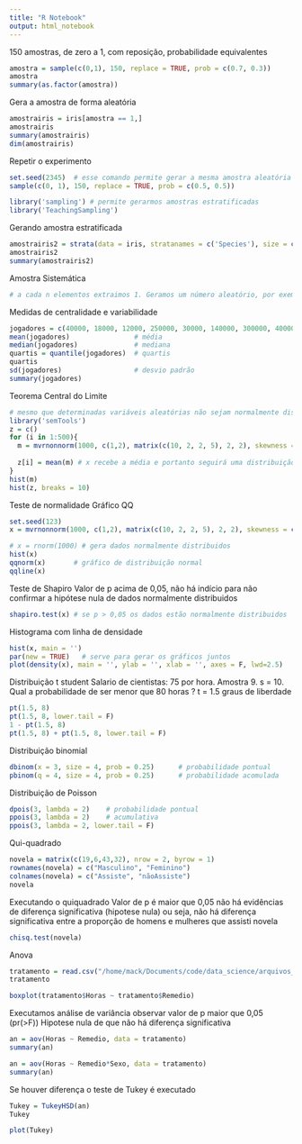 ```yaml
---
title: "R Notebook"
output: html_notebook
---
```


150 amostras, de zero a 1, com reposição, probabilidade equivalentes
```r
amostra = sample(c(0,1), 150, replace = TRUE, prob = c(0.7, 0.3))
amostra
summary(as.factor(amostra))
```

Gera a amostra de forma aleatória
```r
amostrairis = iris[amostra == 1,]
amostrairis
summary(amostrairis)
dim(amostrairis)
```

Repetir o experimento
```r
set.seed(2345)  # esse comando permite gerar a mesma amostra aleatória vairas vezes
sample(c(0, 1), 150, replace = TRUE, prob = c(0.5, 0.5))
```


```r
library('sampling') # permite gerarmos amostras estratificadas
library('TeachingSampling')
```

Gerando amostra estratificada 
```r
amostrairis2 = strata(data = iris, stratanames = c('Species'), size = c(2,3,5), method = 'srswor')
amostrairis2
summary(amostrairis2)
```

Amostra Sistemática
```r
# a cada n elementos extraimos 1. Geramos um número aleatório, por exemplo 5 e a partir do quinto geramos números sistematicamente de n em n. Se n fosse 10: 5, 15, 25, 35, ...
```


Medidas de centralidade e variabilidade
```r
jogadores = c(40000, 18000, 12000, 250000, 30000, 140000, 300000, 40000, 800000)
mean(jogadores)                # média
median(jogadores)              # mediana 
quartis = quantile(jogadores)  # quartis
quartis
sd(jogadores)                  # desvio padrão
summary(jogadores)
```

Teorema Central do Limite
```r
# mesmo que determinadas variáveis aleatórias não sejam normalmente distribuidas, a médias dessas variáveis será 
library('semTools')
z = c()
for (i in 1:500){
  m = mvrnonnorm(1000, c(1,2), matrix(c(10, 2, 2, 5), 2, 2), skewness = c(5,2), kurtosis = c(3, 3))
  
  z[i] = mean(m) # x recebe a média e portanto seguirá uma distribuição normal
}
hist(m)
hist(z, breaks = 10)
```


Teste de normalidade
Gráfico QQ
```r
set.seed(123)
x = mvrnonnorm(1000, c(1,2), matrix(c(10, 2, 2, 5), 2, 2), skewness = c(5,2), kurtosis = c(3, 3)) # gerando dados que não estão normalmente distribuidos

# x = rnorm(1000) # gera dados normalmente distribuidos
hist(x)
qqnorm(x)       # gráfico de distribuição normal
qqline(x)
```


Teste de Shapiro
Valor de p acima de 0,05, não há indício para não confirmar a hipótese nula de dados normalmente distribuidos
```r
shapiro.test(x) # se p > 0,05 os dados estão normalmente distribuidos 
```

Histograma com linha de densidade 
```r
hist(x, main = '')
par(new = TRUE)   # serve para gerar os gráficos juntos
plot(density(x), main = '', ylab = '', xlab = '', axes = F, lwd=2.5)
```


Distribuição t student
Salario de cientistas: 75 por hora. Amostra 9. s = 10. Qual a probabilidade de ser menor que 80 horas ?
t = 1.5 graus de liberdade 
```r
pt(1.5, 8)
pt(1.5, 8, lower.tail = F)
1 - pt(1.5, 8)
pt(1.5, 8) + pt(1.5, 8, lower.tail = F)
```


Distribuição binomial
```r

dbinom(x = 3, size = 4, prob = 0.25)      # probabilidade pontual
pbinom(q = 4, size = 4, prob = 0.25)      # probabilidade acomulada 
```


Distribuição de Poisson
```r
dpois(3, lambda = 2)    # probabilidade pontual
ppois(3, lambda = 2)    # acumulativa
ppois(3, lambda = 2, lower.tail = F)
```


Qui-quadrado
```r
novela = matrix(c(19,6,43,32), nrow = 2, byrow = 1)
rownames(novela) = c("Masculino", "Feminino")
colnames(novela) = c("Assiste", "nãoAssiste")
novela
```
Executando o quiquadrado
Valor de p é maior que 0,05 não há evidências de diferença significativa (hipotese nula)
ou seja, não há diferença significativa entre a proporção de homens e mulheres que assisti novela
```r
chisq.test(novela)

```


Anova
```r
tratamento = read.csv("/home/mack/Documents/code/data_science/arquivos_do_curso/18.Pr tica em R/dados/anova.csv", sep = ";")
tratamento
```

```r
boxplot(tratamento$Horas ~ tratamento$Remedio)
```
Executamos análise de variância
observar valor de p maior que 0,05 (pr(>F))
Hipotese nula de que não há diferença significativa
```r
an = aov(Horas ~ Remedio, data = tratamento)
summary(an)
```

```r
an = aov(Horas ~ Remedio*Sexo, data = tratamento)
summary(an)
```
Se houver diferença o teste de Tukey é executado 
```r
Tukey = TukeyHSD(an)
Tukey
```

```r
plot(Tukey)
```

